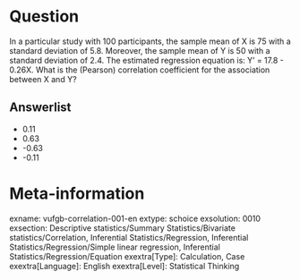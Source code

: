 Question
========
In a particular study with 100 participants, the sample mean of X is 75 with a standard deviation of 5.8. Moreover, the sample mean of Y is 50 with a standard deviation of 2.4. The estimated regression equation is: Y’ = 17.8 - 0.26X. What is the (Pearson) correlation coefficient for the association between X and Y? 

Answerlist
----------
* 0.11
* 0.63
* -0.63 
* -0.11

Meta-information
================
exname: vufgb-correlation-001-en
extype: schoice
exsolution: 0010
exsection: Descriptive statistics/Summary Statistics/Bivariate statistics/Correlation, Inferential Statistics/Regression, Inferential Statistics/Regression/Simple linear regression, Inferential Statistics/Regression/Equation
exextra[Type]: Calculation, Case
exextra[Language]: English
exextra[Level]: Statistical Thinking